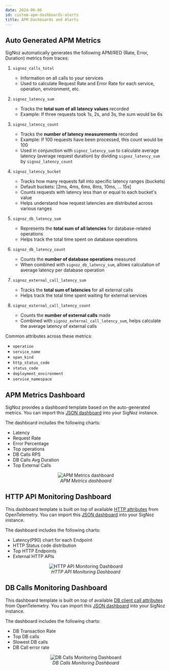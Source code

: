```yaml
---
date: 2024-06-06
id: custom-apm-dashboards-alerts
title: APM Dashboards and Alerts
---
```


## Auto Generated APM Metrics

SigNoz automatically generates the following APM/RED (Rate, Error, Duration) metrics from traces:

1. `signoz_calls_total`
   - Information on all calls to your services
   - Used to calculate Request Rate and Error Rate for each service, operation, environment, etc.

2. `signoz_latency_sum`
   - Tracks the **total sum of all latency values** recorded
   - Example: If three requests took 1s, 2s, and 3s, the sum would be 6s

3. `signoz_latency_count`
   - Tracks the **number of latency measurements** recorded
   - Example: If 100 requests have been processed, this count would be 100
   - Used in conjunction with `signoz_latency_sum` to calculate average latency (average request duration) by dividing `signoz_latency_sum` by `signoz_latency_count`

4. `signoz_latency_bucket`
   - Tracks how many requests fall into specific latency ranges (buckets)
   - Default buckets: [2ms, 4ms, 6ms, 8ms, 10ms, ... 15s]
   - Counts requests with latency less than or equal to each bucket's value
   - Helps understand how request latencies are distributed across various ranges

5. `signoz_db_latency_sum`
   - Represents the **total sum of all latencies** for database-related operations
   - Helps track the total time spent on database operations

6. `signoz_db_latency_count`
   - Counts the **number of database operations** measured
   - When combined with `signoz_db_latency_sum`, allows calculation of average latency per database operation

7. `signoz_external_call_latency_sum`
   - Tracks the **total sum of latencies** for all external calls
   - Helps track the total time spent waiting for external services

8. `signoz_external_call_latency_count`
   - Counts the **number of external calls** made
   - Combined with `signoz_external_call_latency_sum`, helps calculate the average latency of external calls

Common attributes across these metrics:
- `operation`
- `service_name`
- `span_kind`
- `http_status_code`
- `status_code`
- `deployment_environment`
- `service_namespace`

## APM Metrics Dashboard

SigNoz provides a dashboard template based on the auto-generated metrics. You can import this [JSON dashboard](https://github.com/ezeslucky/monitrix.git/dashboards/blob/main/apm/apm-metrics.json) into your SigNoz instance.

The dashboard includes the following charts:
- Latency
- Request Rate
- Error Percentage
- Top operations
- DB Calls RPS
- DB Calls Avg Duration
- Top External Calls

<figure data-zoomable align='center'>
    <img src="/img/docs/dashboards/templates/apm-metrics.png" alt="APM Metrics dashboard"/>
    <figcaption><i> APM Metrics dashboard </i></figcaption>
</figure>

## HTTP API Monitoring Dashboard

This dashboard template is built on top of available [HTTP attributes](https://opentelemetry.io/docs/specs/semconv/attributes-registry/http/) from OpenTelemetry. You can import this [JSON dashboard](https://github.com/ezeslucky/monitrix.git/dashboards/blob/main/apm/http-api-monitoring.json) into your SigNoz instance.

The dashboard includes the following charts:
- Latency(P90) chart for each Endpoint
- HTTP Status code distribution
- Top HTTP Endpoints
- External HTTP APIs

<figure data-zoomable align='center'>
    <img src="/img/docs/dashboards/templates/http-api-monitoring.png" alt="HTTP API Monitoring Dashboard"/>
    <figcaption><i> HTTP API Monitoring Dashboard </i></figcaption>
</figure>

## DB Calls Monitoring Dashboard

This dashboard template is built on top of available [DB client call attributes](https://opentelemetry.io/docs/specs/semconv/attributes-registry/db/) from OpenTelemetry. You can import this [JSON dashboard](https://github.com/ezeslucky/monitrix.git/dashboards/blob/main/apm/db-calls-monitoring.json) into your SigNoz instance.

The dashboard includes the following charts:
- DB Transaction Rate
- Top DB calls
- Slowest DB calls
- DB Call error rate

<figure data-zoomable align='center'>
    <img src="/img/docs/dashboards/templates/db-calls-monitoring.png" alt="DB Calls Monitoring Dashboard"/>
    <figcaption><i> DB Calls Monitoring Dashboard </i></figcaption>
</figure>